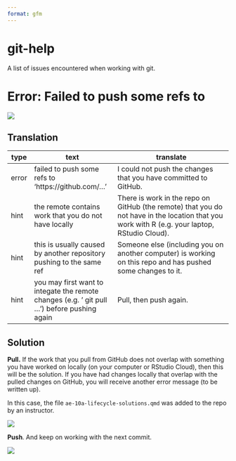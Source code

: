 ```yaml
---
format: gfm
---
```


# git-help

A list of issues encountered when working with git.

# Error: Failed to push some refs to

![](img/integrate-remote-before-pushing-01.png)

## Translation

| type  | text                                                                                          | translate                                                                                                                                     |
|-------|-----------------------------------------------------------------------------------------------|-----------------------------------------------------------------------------------------------------------------------------------------------|
| error | failed to push some refs to 'https://github.com/...'                                          | I could not push the changes that you have committed to GitHub.                                                                               |
| hint  | the remote contains work that you do not have locally                                         | There is work in the repo on GitHub (the remote) that you do not have in the location that you work with R (e.g. your laptop, RStudio Cloud). |
| hint  | this is usually caused by another repository pushing to the same ref                          | Someone else (including you on another computer) is working on this repo and has pushed some changes to it.                                   |
| hint  | you may first want to integate the remote changes (e.g. ' git pull ...') before pushing again | Pull, then push again.                                                                                                                        |

## Solution 

**Pull.** If the work that you pull from GitHub does not overlap with something you have worked on locally (on your computer or RStudio Cloud), then this will be the solution. If you have had changes locally that overlap with the pulled changes on GitHub, you will receive another error message (to be written up).

In this case, the file `ae-10a-lifecycle-solutions.qmd` was added to the repo by an instructor.

![](img/integrate-remote-before-pushing-02.png)

**Push**. And keep on working with the next commit.

![](img/integrate-remote-before-pushing-03.png)
